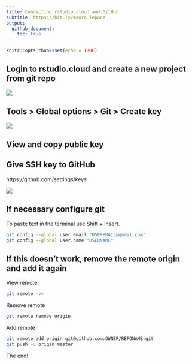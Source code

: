 ```yaml
---
title: Connecting rstudio.cloud and GitHub
subtitle: https://bit.ly/mauro_lepore
output: 
  github_document:
    toc: true
---
```


```r
knitr::opts_chunk$set(echo = TRUE)
```


## Login to rstudio.cloud and create a new project from git repo

![](https://i.imgur.com/E1wcTup.png)

## Tools > Global options > Git > Create key


![](https://i.imgur.com/8cyFyn7.png)

## View and copy public key

## Give SSH key to GitHub

https://github.com/settings/keys

![](https://i.imgur.com/Zu1SmoB.png)



## If necessary configure git

To paste text in the terminal use Shift + Insert.

```bash
git config --global user.email "USEREMAIL@gmail.com"
git config --global user.name "USERNAME"

```

## If this doesn't work, remove the remote origin and add it again

View remote

```bash
git remote -vv
```

Remove remote

```bash
git remote remove origin
```
Add remote

```bash
git remote add origin git@github.com:OWNER/REPONAME.git
git push -u origin master
```


The end!

